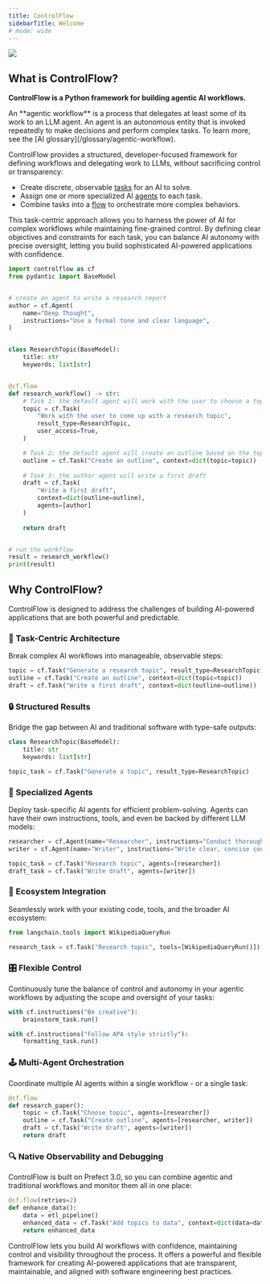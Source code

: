 ```yaml
---
title: ControlFlow
sidebarTitle: Welcome
# mode: wide
---
```


![](/assets/brand/controlflow_banner.png)

## What is ControlFlow?

**ControlFlow is a Python framework for building agentic AI workflows.**

<Note>
An **agentic workflow** is a process that delegates at least some of its work to an LLM agent. An agent is an autonomous entity that is invoked repeatedly to make decisions and perform complex tasks. To learn more, see the [AI glossary](/glossary/agentic-workflow).
</Note>


ControlFlow provides a structured, developer-focused framework for defining workflows and delegating work to LLMs, without sacrificing control or transparency:

- Create discrete, observable [tasks](/concepts/tasks) for an AI to solve.
- Assign one or more specialized AI [agents](/concepts/agents) to each task.
- Combine tasks into a [flow](/concepts/flows) to orchestrate more complex behaviors.

This task-centric approach allows you to harness the power of AI for complex workflows while maintaining fine-grained control. By defining clear objectives and constraints for each task, you can balance AI autonomy with precise oversight, letting you build sophisticated AI-powered applications with confidence.

```python
import controlflow as cf
from pydantic import BaseModel


# create an agent to write a research report
author = cf.Agent(
    name="Deep Thought",
    instructions="Use a formal tone and clear language",
)


class ResearchTopic(BaseModel):
    title: str
    keywords: list[str]


@cf.flow
def research_workflow() -> str:
    # Task 1: the default agent will work with the user to choose a topic
    topic = cf.Task(
        "Work with the user to come up with a research topic",
        result_type=ResearchTopic,
        user_access=True,
    )

    # Task 2: the default agent will create an outline based on the topic
    outline = cf.Task("Create an outline", context=dict(topic=topic))
    
    # Task 3: the author agent will write a first draft 
    draft = cf.Task(
        "Write a first draft", 
        context=dict(outline=outline),
        agents=[author]
    )
    
    return draft


# run the workflow
result = research_workflow()
print(result)
```


## Why ControlFlow?

ControlFlow is designed to address the challenges of building AI-powered applications that are both powerful and predictable.

### 🧩 Task-Centric Architecture

Break complex AI workflows into manageable, observable steps:

```python
topic = cf.Task("Generate a research topic", result_type=ResearchTopic)
outline = cf.Task("Create an outline", context=dict(topic=topic))
draft = cf.Task("Write a first draft", context=dict(outline=outline))
```

### 🔒 Structured Results

Bridge the gap between AI and traditional software with type-safe outputs:

```python
class ResearchTopic(BaseModel):
    title: str
    keywords: list[str]

topic_task = cf.Task("Generate a topic", result_type=ResearchTopic)
```

### 🤖 Specialized Agents

Deploy task-specific AI agents for efficient problem-solving. Agents can have their own instructions, tools, and even be backed by different LLM models:

```python
researcher = cf.Agent(name="Researcher", instructions="Conduct thorough research")
writer = cf.Agent(name="Writer", instructions="Write clear, concise content")

topic_task = cf.Task("Research topic", agents=[researcher])
draft_task = cf.Task("Write draft", agents=[writer])
```

### 🔗 Ecosystem Integration

Seamlessly work with your existing code, tools, and the broader AI ecosystem:

```python
from langchain.tools import WikipediaQueryRun

research_task = cf.Task("Research topic", tools=[WikipediaQueryRun()])
```

### 🎛️ Flexible Control

Continuously tune the balance of control and autonomy in your agentic workflows by adjusting the scope and oversight of your tasks:

```python
with cf.instructions("Be creative"):
    brainstorm_task.run()

with cf.instructions("Follow APA style strictly"):
    formatting_task.run()
```

### 🕹️ Multi-Agent Orchestration

Coordinate multiple AI agents within a single workflow - or a single task:

```python
@cf.flow
def research_paper():
    topic = cf.Task("Choose topic", agents=[researcher])
    outline = cf.Task("Create outline", agents=[researcher, writer])
    draft = cf.Task("Write draft", agents=[writer])
    return draft
```

### 🔍 Native Observability and Debugging

ControlFlow is built on Prefect 3.0, so you can combine agentic and traditional workflows and monitor them all in one place:

```python
@cf.flow(retries=2)
def enhance_data():
    data = etl_pipeline()
    enhanced_data = cf.Task("Add topics to data", context=dict(data=data))
    return enhanced_data
```

ControlFlow lets you build AI workflows with confidence, maintaining control and visibility throughout the process. It offers a powerful and flexible framework for creating AI-powered applications that are transparent, maintainable, and aligned with software engineering best practices.
